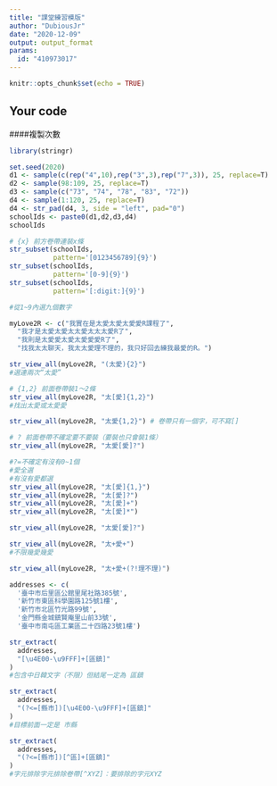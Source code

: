 ```yaml
---
title: "課堂練習模版"
author: "DubiousJr"
date: "2020-12-09"
output: output_format
params:
  id: "410973017"
---
```


```r
knitr::opts_chunk$set(echo = TRUE)
```

## Your code

####複製次數


```r
library(stringr)
```

```r
set.seed(2020)
d1 <- sample(c(rep("4",10),rep("3",3),rep("7",3)), 25, replace=T)
d2 <- sample(98:109, 25, replace=T)
d3 <- sample(c("73", "74", "78", "83", "72"))
d4 <- sample(1:120, 25, replace=T)
d4 <- str_pad(d4, 3, side = "left", pad="0")
schoolIds <- paste0(d1,d2,d3,d4)
schoolIds
```

```r
# {x} 前方卷帶連裝x條
str_subset(schoolIds,
           pattern='[0123456789]{9}')
str_subset(schoolIds,
           pattern='[0-9]{9}')
str_subset(schoolIds,
           pattern='[:digit:]{9}')

#從1~9內選九個數字
```

```r
myLove2R <- c("我實在是太愛太愛太愛愛R課程了",
  "我才是太愛太愛太太愛太太太愛R了",
  "我則是太愛愛太愛太愛愛愛R了",
  "找我太太聊天，我太太愛理不理的，我只好回去練我最愛的R。")
```

```r
str_view_all(myLove2R, "(太愛){2}")
#選連兩次“太愛”
```

```r
# {1,2} 前面卷帶裝1～2條 
str_view_all(myLove2R, "太[愛]{1,2}")
#找出太愛或太愛愛

str_view_all(myLove2R, "太愛{1,2}") # 卷帶只有一個字，可不寫[]

# ? 前面卷帶不確定要不要裝（要裝也只會裝1條）
str_view_all(myLove2R, "太愛[愛]?")
```

```r
#?=不確定有沒有0~1個
#愛全選
#有沒有愛都選
str_view_all(myLove2R, "太[愛]{1,}")
str_view_all(myLove2R, "太[愛]?")
str_view_all(myLove2R, "太[愛]+")
str_view_all(myLove2R, "太[愛]*")
```

```r
str_view_all(myLove2R, "太愛[愛]?")
```

```r
str_view_all(myLove2R, "太+愛+")
#不限幾愛幾愛
```

```r
str_view_all(myLove2R, "太+愛+(?!理不理)")
```

```r
addresses <- c(
  '臺中市后里區公館里尾社路385號',
  '新竹市東區科學園路125號1樓',
  '新竹市北區竹光路99號',
  '金門縣金城鎮賢庵里山前33號',
  '臺中市南屯區工業區二十四路23號1樓')
```

```r
str_extract(
  addresses,
  "[\u4E00-\u9FFF]+[區鎮]"
)
#包含中日韓文字（不限）但結尾一定為 區鎮

str_extract(
  addresses,
  "(?<=[縣市])[\u4E00-\u9FFF]+[區鎮]"
)
#目標前面一定是 市縣

str_extract(
  addresses,
  "(?<=[縣市])[^區]+[區鎮]"
)
#字元排除字元排除卷帶[^XYZ]：要排除的字元XYZ
```

```r

```

